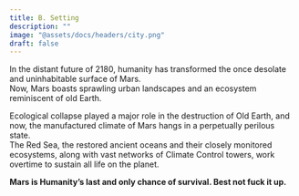 ```yaml
---
title: B. Setting
description: ""
image: "@assets/docs/headers/city.png"
draft: false
---
```


<div class="text-center py-2">
In the distant future of 2180, humanity has transformed the once desolate and uninhabitable surface of Mars. 
<br/>Now, Mars boasts sprawling urban landscapes and an ecosystem reminiscent of old Earth.



Ecological collapse played a major role in the destruction of Old Earth, and now, the manufactured climate of Mars hangs in a perpetually perilous state.<br/> The Red Sea, the restored ancient oceans and their closely monitored ecosystems, along with vast networks of Climate Control towers, work overtime to sustain all life on the planet. 


**Mars is Humanity’s last and only chance of survival. Best not fuck it up.**
</div>

<br/>
<div class="container glass"></div>